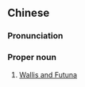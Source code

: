 ==Chinese==
{{zh-forms|s=瓦利斯和富图纳|gloss=-}}

===Pronunciation===
{{zh-pron
|m=Wǎlìsī hé Fùtúnà
|c=ngaa5 lei6 si1 wo4 fu3 tou4 naap6
|mn=qz:Óa-lī-sir hô͘ Hù-tô͘-la̍p/xm,zz:Óa-lī-su hô Hù-tô͘-la̍p
|cat=pn
}}

===Proper noun===
{{zh-proper noun}}

# [[Wallis and Futuna]]